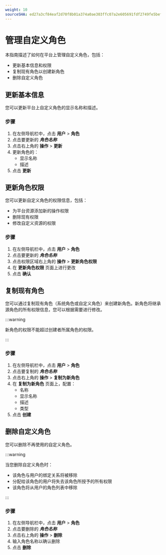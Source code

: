 ```yaml
---
weight: 10
sourceSHA: ed27a3cf84eaf2d70f8b01a374a0ae303ffc07a2e605691fdf2749fe5bef7202
---
```


# 管理自定义角色

本指南描述了如何在平台上管理自定义角色，包括：

- 更新基本信息和权限
- 复制现有角色以创建新角色
- 删除自定义角色

## 更新基本信息

您可以更新平台上自定义角色的显示名称和描述。

### 步骤

1. 在左侧导航栏中，点击 **用户** > **角色**
2. 点击要更新的 ***角色名称***
3. 点击右上角的 **操作** > **更新**
4. 更新角色的：
   - 显示名称
   - 描述
5. 点击 **更新**

## 更新角色权限

您可以更新自定义角色的权限信息，包括：

- 为平台资源添加新的操作权限
- 删除现有权限
- 修改自定义资源的权限

### 步骤

1. 在左侧导航栏中，点击 **用户** > **角色**
2. 点击要更新的 ***角色名称***
3. 点击权限区域右上角的 **操作** > **更新角色权限**
4. 在 **更新角色权限** 页面上进行更改
5. 点击 **确认**

## 复制现有角色

您可以通过复制现有角色（系统角色或自定义角色）来创建新角色。新角色将继承源角色的所有权限信息，您可以根据需要进行修改。

:::warning

新角色的权限不能超过创建者所属角色的权限。

:::

### 步骤

1. 在左侧导航栏中，点击 **用户** > **角色**
2. 点击要复制的 ***角色名称***
3. 点击右上角的 **操作** > **复制为新角色**
4. 在 **复制为新角色** 页面上，配置：
   - 名称
   - 显示名称
   - 描述
   - 类型
5. 点击 **创建**

## 删除自定义角色

您可以删除不再使用的自定义角色。

:::warning

当您删除自定义角色时：

- 该角色与用户的绑定关系将被移除
- 分配给该角色的用户将失去该角色所授予的所有权限
- 该角色将从用户的角色列表中移除

:::

### 步骤

1. 在左侧导航栏中，点击 **用户** > **角色**
2. 点击要删除的 ***角色名称***
3. 点击右上角的 **操作** > **删除**
4. 输入角色名称以确认删除
5. 点击 **删除**
